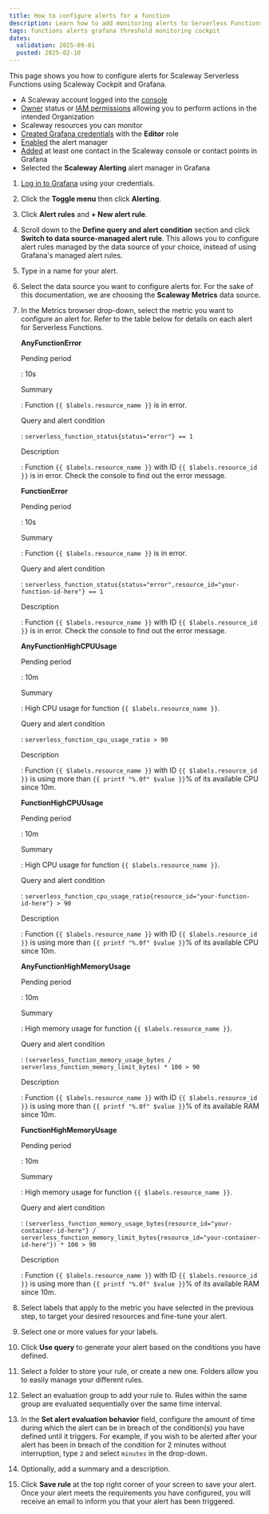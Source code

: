 ```yaml
---
title: How to configure alerts for a function
description: Learn how to add monitoring alerts to Serverless Functions with Scaleway.
tags: functions alerts grafana threshold monitoring cockpit
dates:
  validation: 2025-09-01
  posted: 2025-02-10
---
```



This page shows you how to configure alerts for Scaleway Serverless Functions using Scaleway Cockpit and Grafana.

<Requirements />

  - A Scaleway account logged into the [console](https://console.scaleway.com)
  - [Owner](/iam/concepts/#owner) status or [IAM permissions](/iam/concepts/#permission) allowing you to perform actions in the intended Organization
  - Scaleway resources you can monitor
  - [Created Grafana credentials](/cockpit/how-to/retrieve-grafana-credentials/) with the **Editor** role
  - [Enabled](/cockpit/how-to/enable-alert-manager/) the alert manager
  - [Added](/cockpit/how-to/enable-alert-manager/#how-to-add-contacts) at least one contact in the Scaleway console or contact points in Grafana
  - Selected the **Scaleway Alerting** alert manager in Grafana

1. [Log in to Grafana](/cockpit/how-to/access-grafana-and-managed-dashboards/) using your credentials.
2. Click the **Toggle menu** then click **Alerting**.
3. Click **Alert rules** and **+ New alert rule**.
4. Scroll down to the **Define query and alert condition** section and click **Switch to data source-managed alert rule**.
    <Message type="important">
     This allows you to configure alert rules managed by the data source of your choice, instead of using Grafana's managed alert rules.
    </Message>

5. Type in a name for your alert.
6. Select the data source you want to configure alerts for. For the sake of this documentation, we are choosing the **Scaleway Metrics** data source.
7. In the Metrics browser drop-down, select the metric you want to configure an alert for. Refer to the table below for details on each alert for Serverless Functions.
 
    **AnyFunctionError**

    Pending period

    : 10s

    Summary

    : Function `{{ $labels.resource_name }}` is in error.

    Query and alert condition

    : `serverless_function_status{status="error"} == 1`

    Description

    : Function `{{ $labels.resource_name }}` with ID `{{ $labels.resource_id }}` is in error. Check the console to find out the error message.

    **FunctionError**

    Pending period

    : 10s

    Summary

    : Function `{{ $labels.resource_name }}` is in error.

    Query and alert condition

    : `serverless_function_status{status="error",resource_id="your-function-id-here"} == 1`

    Description

    : Function `{{ $labels.resource_name }}` with ID `{{ $labels.resource_id }}` is in error. Check the console to find out the error message.

    **AnyFunctionHighCPUUsage**

    Pending period

    : 10m

    Summary

    : High CPU usage for function `{{ $labels.resource_name }}`.

    Query and alert condition

    : `serverless_function_cpu_usage_ratio > 90`

    Description

    : Function `{{ $labels.resource_name }}` with ID `{{ $labels.resource_id }}` is using more than `{{ printf "%.0f" $value }}`% of its available CPU since 10m.

    **FunctionHighCPUUsage**

    Pending period

    : 10m

    Summary

    : High CPU usage for function `{{ $labels.resource_name }}`.

    Query and alert condition

    : `serverless_function_cpu_usage_ratio{resource_id="your-function-id-here"} > 90`

    Description

    : Function `{{ $labels.resource_name }}` with ID `{{ $labels.resource_id }}` is using more than `{{ printf "%.0f" $value }}`% of its available CPU since 10m.

    **AnyFunctionHighMemoryUsage**

    Pending period

    : 10m

    Summary

    : High memory usage for function `{{ $labels.resource_name }}`.

    Query and alert condition

    : `(serverless_function_memory_usage_bytes / serverless_function_memory_limit_bytes) * 100 > 90`

    Description

    : Function `{{ $labels.resource_name }}` with ID `{{ $labels.resource_id }}` is using more than `{{ printf "%.0f" $value }}`% of its available RAM since 10m.

    **FunctionHighMemoryUsage**

    Pending period

    : 10m

    Summary

    : High memory usage for function `{{ $labels.resource_name }}`.

    Query and alert condition

    : `(serverless_function_memory_usage_bytes{resource_id="your-container-id-here"} / serverless_function_memory_limit_bytes{resource_id="your-container-id-here"}) * 100 > 90`

    Description

    : Function `{{ $labels.resource_name }}` with ID `{{ $labels.resource_id }}` is using more than `{{ printf "%.0f" $value }}`% of its available RAM since 10m.

8. Select labels that apply to the metric you have selected in the previous step, to target your desired resources and fine-tune your alert.
9. Select one or more values for your labels.
10. Click **Use query** to generate your alert based on the conditions you have defined.
11. Select a folder to store your rule, or create a new one. Folders allow you to easily manage your different rules.
12. Select an evaluation group to add your rule to. Rules within the same group are evaluated sequentially over the same time interval.
13. In the **Set alert evaluation behavior** field, configure the amount of time during which the alert can be in breach of the condition(s) you have defined until it triggers.
    <Message type="note">
     For example, if you wish to be alerted after your alert has been in breach of the condition for 2 minutes without interruption, type `2` and select `minutes` in the drop-down.
    </Message>
14. Optionally, add a summary and a description.
15. Click **Save rule** at the top right corner of your screen to save your alert. Once your alert meets the requirements you have configured, you will receive an email to inform you that your alert has been triggered.
